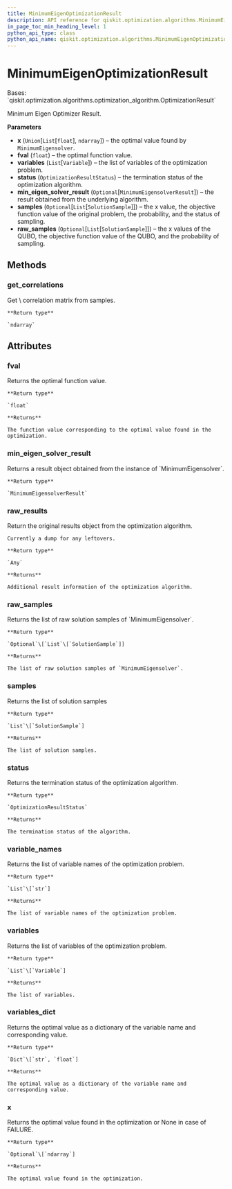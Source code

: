 ```yaml
---
title: MinimumEigenOptimizationResult
description: API reference for qiskit.optimization.algorithms.MinimumEigenOptimizationResult
in_page_toc_min_heading_level: 1
python_api_type: class
python_api_name: qiskit.optimization.algorithms.MinimumEigenOptimizationResult
---
```


# MinimumEigenOptimizationResult

<Class id="qiskit.optimization.algorithms.MinimumEigenOptimizationResult" isDedicatedPage={true} github="https://github.com/qiskit-community/qiskit-aqua/tree/stable/0.9/qiskit/optimization/algorithms/minimum_eigen_optimizer.py" signature="MinimumEigenOptimizationResult(x, fval, variables, status, samples=None, min_eigen_solver_result=None, raw_samples=None)">
  Bases: `qiskit.optimization.algorithms.optimization_algorithm.OptimizationResult`

  Minimum Eigen Optimizer Result.

  **Parameters**

  *   **x** (`Union`\[`List`\[`float`], `ndarray`]) – the optimal value found by `MinimumEigensolver`.
  *   **fval** (`float`) – the optimal function value.
  *   **variables** (`List`\[`Variable`]) – the list of variables of the optimization problem.
  *   **status** (`OptimizationResultStatus`) – the termination status of the optimization algorithm.
  *   **min\_eigen\_solver\_result** (`Optional`\[`MinimumEigensolverResult`]) – the result obtained from the underlying algorithm.
  *   **samples** (`Optional`\[`List`\[`SolutionSample`]]) – the x value, the objective function value of the original problem, the probability, and the status of sampling.
  *   **raw\_samples** (`Optional`\[`List`\[`SolutionSample`]]) – the x values of the QUBO, the objective function value of the QUBO, and the probability of sampling.

  ## Methods

  ### get\_correlations

  <Function id="qiskit.optimization.algorithms.MinimumEigenOptimizationResult.get_correlations" name="get_correlations" signature="MinimumEigenOptimizationResult.get_correlations()">
    Get \<Zi x Zj> correlation matrix from samples.

    **Return type**

    `ndarray`
  </Function>

  ## Attributes

  ### fval

  <Attribute id="qiskit.optimization.algorithms.MinimumEigenOptimizationResult.fval" name="fval">
    Returns the optimal function value.

    **Return type**

    `float`

    **Returns**

    The function value corresponding to the optimal value found in the optimization.
  </Attribute>

  ### min\_eigen\_solver\_result

  <Attribute id="qiskit.optimization.algorithms.MinimumEigenOptimizationResult.min_eigen_solver_result" name="min_eigen_solver_result">
    Returns a result object obtained from the instance of `MinimumEigensolver`.

    **Return type**

    `MinimumEigensolverResult`
  </Attribute>

  ### raw\_results

  <Attribute id="qiskit.optimization.algorithms.MinimumEigenOptimizationResult.raw_results" name="raw_results">
    Return the original results object from the optimization algorithm.

    Currently a dump for any leftovers.

    **Return type**

    `Any`

    **Returns**

    Additional result information of the optimization algorithm.
  </Attribute>

  ### raw\_samples

  <Attribute id="qiskit.optimization.algorithms.MinimumEigenOptimizationResult.raw_samples" name="raw_samples">
    Returns the list of raw solution samples of `MinimumEigensolver`.

    **Return type**

    `Optional`\[`List`\[`SolutionSample`]]

    **Returns**

    The list of raw solution samples of `MinimumEigensolver`.
  </Attribute>

  ### samples

  <Attribute id="qiskit.optimization.algorithms.MinimumEigenOptimizationResult.samples" name="samples">
    Returns the list of solution samples

    **Return type**

    `List`\[`SolutionSample`]

    **Returns**

    The list of solution samples.
  </Attribute>

  ### status

  <Attribute id="qiskit.optimization.algorithms.MinimumEigenOptimizationResult.status" name="status">
    Returns the termination status of the optimization algorithm.

    **Return type**

    `OptimizationResultStatus`

    **Returns**

    The termination status of the algorithm.
  </Attribute>

  ### variable\_names

  <Attribute id="qiskit.optimization.algorithms.MinimumEigenOptimizationResult.variable_names" name="variable_names">
    Returns the list of variable names of the optimization problem.

    **Return type**

    `List`\[`str`]

    **Returns**

    The list of variable names of the optimization problem.
  </Attribute>

  ### variables

  <Attribute id="qiskit.optimization.algorithms.MinimumEigenOptimizationResult.variables" name="variables">
    Returns the list of variables of the optimization problem.

    **Return type**

    `List`\[`Variable`]

    **Returns**

    The list of variables.
  </Attribute>

  ### variables\_dict

  <Attribute id="qiskit.optimization.algorithms.MinimumEigenOptimizationResult.variables_dict" name="variables_dict">
    Returns the optimal value as a dictionary of the variable name and corresponding value.

    **Return type**

    `Dict`\[`str`, `float`]

    **Returns**

    The optimal value as a dictionary of the variable name and corresponding value.
  </Attribute>

  ### x

  <Attribute id="qiskit.optimization.algorithms.MinimumEigenOptimizationResult.x" name="x">
    Returns the optimal value found in the optimization or None in case of FAILURE.

    **Return type**

    `Optional`\[`ndarray`]

    **Returns**

    The optimal value found in the optimization.
  </Attribute>
</Class>

